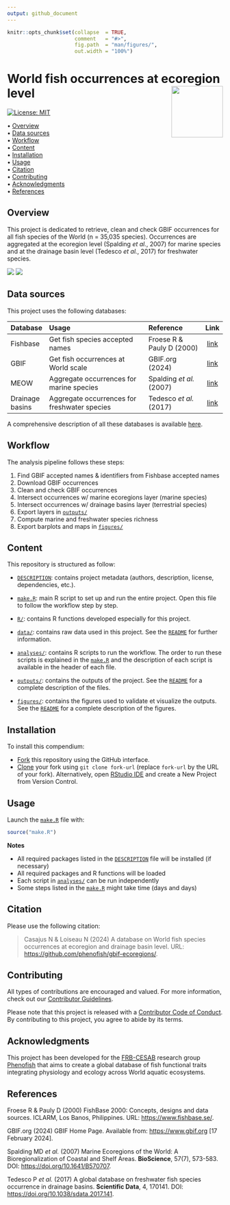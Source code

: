 ```yaml
---
output: github_document
---
```


<!-- README.md is generated from README.Rmd. Please edit that file -->


```r
knitr::opts_chunk$set(collapse  = TRUE,
                      comment   = "#>",
                      fig.path  = "man/figures/",
                      out.width = "100%")
```



# World fish occurrences at ecoregion level <img src="https://raw.githubusercontent.com/FRBCesab/templates/main/logos/compendium-sticker.png" align="right" style="float:right; height:120px;"/>


<!-- badges: start -->
[![License: MIT](https://img.shields.io/badge/License-MIT-yellow.svg)](https://choosealicense.com/licenses/mit/)
<!-- badges: end -->


<p align="left">
  • <a href="#overview">Overview</a><br>
  • <a href="#data-sources">Data sources</a><br>
  • <a href="#workflow">Workflow</a><br>
  • <a href="#content">Content</a><br>
  • <a href="#installation">Installation</a><br>
  • <a href="#usage">Usage</a><br>
  • <a href="#citation">Citation</a><br>
  • <a href="#contributing">Contributing</a><br>
  • <a href="#acknowledgments">Acknowledgments</a><br>
  • <a href="#references">References</a>
</p>



## Overview

This project is dedicated to retrieve, clean and check GBIF occurrences for all fish species of the World (n = 35,035 species). Occurrences are aggregated at the ecoregion level (Spalding _et al._, 2007) for marine species and at the drainage basin level (Tedesco _et al._, 2017) for freshwater species.

![](figures/number_of_marine_fish_species.png)
![](figures/number_of_freshwater_fish_species.png)

## Data sources

This project uses the following databases:

| Database        | Usage                                        | Reference                 | Link   |
| :-------------- | :------------------------------------------- | :------------------------ | :----: |
| Fishbase        | Get fish species accepted names              | Froese R & Pauly D (2000) | [link](https://www.fishbase.se/) |
| GBIF            | Get fish occurrences at World scale          | GBIF.org (2024)           | [link](https://www.gbif.org/)    |
| MEOW            | Aggregate occurrences for marine species     | Spalding _et al._ (2007)  | [link](https://www.worldwildlife.org/publications/marine-ecoregions-of-the-world-a-bioregionalization-of-coastal-and-shelf-areas) |
| Drainage basins | Aggregate occurrences for freshwater species | Tedesco _et al._ (2017)   | [link](https://figshare.com/collections/A_global_database_on_freshwater_fish_species_occurrences_in_drainage_basins/3739145) |

A comprehensive description of all these databases is available [here](https://github.com/phenofish/gbif-ecoregions/blob/main/data/README.md).



## Workflow

The analysis pipeline follows these steps:

1. Find GBIF accepted names & identifiers from Fishbase accepted names
2. Download GBIF occurrences
3. Clean and check GBIF occurrences
4. Intersect occurrences w/ marine ecoregions layer (marine species)
5. Intersect occurrences w/ drainage basins layer (terrestrial species)
6. Export layers in [`outputs/`](https://github.com/phenofish/gbif-ecoregions/blob/main/outputs)
7. Compute marine and freshwater species richness
8. Export barplots and maps in [`figures/`](https://github.com/phenofish/gbif-ecoregions/blob/main/figures)


## Content

This repository is structured as follow:

- [`DESCRIPTION`](https://github.com/phenofish/gbif-ecoregions/blob/main/DESCRIPTION): contains project metadata (authors, description, license, dependencies, etc.).

- [`make.R`](https://github.com/phenofish/gbif-ecoregions/blob/main/make.R): main R script to set up and run the entire project. Open this file to follow the workflow step by step.

- [`R/`](https://github.com/phenofish/gbif-ecoregions/blob/main/R): contains R functions developed especially for this project.

- [`data/`](https://github.com/phenofish/gbif-ecoregions/blob/main/data): contains raw data used in this project. See the [`README`](https://github.com/phenofish/gbif-ecoregions/blob/main/data/README.md) for further information.

- [`analyses/`](https://github.com/phenofish/gbif-ecoregions/blob/main/analyses): contains R scripts to run the workflow. The order to run these scripts is explained in the [`make.R`](https://github.com/phenofish/gbif-ecoregions/blob/main/make.R) and the description of each script is available in the header of each file.

- [`outputs/`](https://github.com/phenofish/gbif-ecoregions/blob/main/outputs): contains the outputs of the project. See the [`README`](https://github.com/phenofish/gbif-ecoregions/blob/main/outputs/README.md) for a complete description of the files.

- [`figures/`](https://github.com/phenofish/gbif-ecoregions/blob/main/figures): contains the figures used to validate et visualize the outputs. See the [`README`](https://github.com/phenofish/gbif-ecoregions/blob/main/figures/README.md) for a complete description of the figures.



## Installation

To install this compendium:

- [Fork](https://docs.github.com/en/get-started/quickstart/contributing-to-projects) 
this repository using the GitHub interface.
- [Clone](https://docs.github.com/en/repositories/creating-and-managing-repositories/cloning-a-repository) 
your fork using `git clone fork-url` (replace `fork-url` by the URL of your fork). 
Alternatively, open [RStudio IDE](https://posit.co/products/open-source/rstudio/) 
and create a New Project from Version Control.



## Usage

Launch the [`make.R`](https://github.com/phenofish/gbif-ecoregions/blob/main/make.R)
file with:

```r
source("make.R")
```

**Notes**

- All required packages listed in the [`DESCRIPTION`](https://github.com/phenofish/gbif-ecoregions/blob/main/DESCRIPTION) file will be installed (if necessary)
- All required packages and R functions will be loaded
- Each script in [`analyses/`](https://github.com/phenofish/gbif-ecoregions/blob/main/analyses) can be run independently
- Some steps listed in the [`make.R`](https://github.com/phenofish/gbif-ecoregions/blob/main/make.R) might take time (days and days)



## Citation

Please use the following citation: 

> Casajus N & Loiseau N (2024) A database on World fish species occurrences at ecoregion and drainage basin level. URL: <https://github.com/phenofish/gbif-ecoregions/>.



## Contributing

All types of contributions are encouraged and valued. For more information, 
check out our [Contributor Guidelines](https://github.com/phenofish/gbif-ecoregions/blob/main/CONTRIBUTING.md).

Please note that this project is released with a 
[Contributor Code of Conduct](https://contributor-covenant.org/version/2/1/CODE_OF_CONDUCT.html). 
By contributing to this project, you agree to abide by its terms.



## Acknowledgments

This project has been developed for the 
[FRB-CESAB](https://www.fondationbiodiversite.fr/en/about-the-foundation/le-cesab/) 
research group 
[Phenofish](https://www.fondationbiodiversite.fr/en/the-frb-in-action/programs-and-projects/le-cesab/phenofish/) 
that aims to create a global database of fish functional traits integrating 
physiology and ecology across World aquatic ecosystems.



## References

Froese R & Pauly D (2000) FishBase 2000: Concepts, designs and data sources. ICLARM, Los Banos, Philippines. URL: <https://www.fishbase.se/>.

GBIF.org (2024) GBIF Home Page. Available from: <https://www.gbif.org> [17 February 2024].

Spalding MD _et al._ (2007) Marine Ecoregions of the World: A Bioregionalization of Coastal and Shelf Areas. **BioScience**, 57(7), 573-583. DOI: <https://doi.org/10.1641/B570707>.

Tedesco P _et al._ (2017) A global database on freshwater fish species occurrence in drainage basins. **Scientific Data**, 4, 170141. DOI: <https://doi.org/10.1038/sdata.2017.141>.
